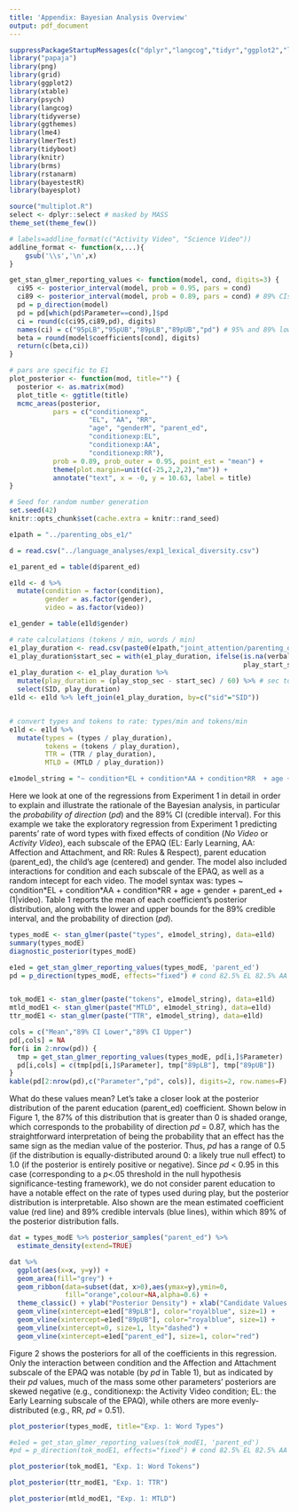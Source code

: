 ```yaml
---
title: 'Appendix: Bayesian Analysis Overview'
output: pdf_document
---
```


```r
suppressPackageStartupMessages(c("dplyr","langcog","tidyr","ggplot2","lme4"))
library("papaja")
library(png)
library(grid)
library(ggplot2)
library(xtable)
library(psych)
library(langcog)
library(tidyverse)
library(ggthemes)
library(lme4)
library(lmerTest)
library(tidyboot)
library(knitr)
library(brms)
library(rstanarm)
library(bayestestR)
library(bayesplot)

source("multiplot.R")
select <- dplyr::select # masked by MASS
theme_set(theme_few())

# labels=addline_format(c("Activity Video", "Science Video"))
addline_format <- function(x,...){
    gsub('\\s','\n',x)
}

get_stan_glmer_reporting_values <- function(model, cond, digits=3) {
  ci95 <- posterior_interval(model, prob = 0.95, pars = cond)
  ci89 <- posterior_interval(model, prob = 0.89, pars = cond) # 89% CIs as recommended by Kruschke and others
  pd = p_direction(model)
  pd = pd[which(pd$Parameter==cond),]$pd
  ci = round(c(ci95,ci89,pd), digits)
  names(ci) = c("95pLB","95pUB","89pLB","89pUB","pd") # 95% and 89% lower and upper bounds
  beta = round(model$coefficients[cond], digits)
  return(c(beta,ci))
}

# pars are specific to E1
plot_posterior <- function(mod, title="") {
  posterior <- as.matrix(mod)
  plot_title <- ggtitle(title)
  mcmc_areas(posterior,
           pars = c("conditionexp", 
                    "EL", "AA", "RR", 
                    "age", "genderM", "parent_ed", 
                    "conditionexp:EL",
                    "conditionexp:AA",
                    "conditionexp:RR"),
           prob = 0.89, prob_outer = 0.95, point_est = "mean") + 
           theme(plot.margin=unit(c(-25,2,2,2),"mm")) +
           annotate("text", x = -0, y = 10.63, label = title)
}
```



```r
# Seed for random number generation
set.seed(42)
knitr::opts_chunk$set(cache.extra = knitr::rand_seed)
```

```r
e1path = "../parenting_obs_e1/"

d = read.csv("../language_analyses/exp1_lexical_diversity.csv") 

e1_parent_ed = table(d$parent_ed)

e1ld <- d %>%
  mutate(condition = factor(condition), 
         gender = as.factor(gender),
         video = as.factor(video))

e1_gender = table(e1ld$gender)

# rate calculations (tokens / min, words / min)
e1_play_duration <- read.csv(paste0(e1path,"joint_attention/parenting_obs_play_duration_E1.csv"), header=T)
e1_play_duration$start_sec = with(e1_play_duration, ifelse(is.na(verbalcue_start_sec), 
                                                           play_start_sec, verbalcue_start_sec))
e1_play_duration <- e1_play_duration %>% 
  mutate(play_duration = (play_stop_sec - start_sec) / 60) %>% # sec to mins
  select(SID, play_duration)
e1ld <- e1ld %>% left_join(e1_play_duration, by=c("sid"="SID"))


# convert types and tokens to rate: types/min and tokens/min
e1ld <- e1ld %>% 
  mutate(types = (types / play_duration), 
         tokens = (tokens / play_duration),
         TTR = (TTR / play_duration),
         MTLD = (MTLD / play_duration))

e1model_string = "~ condition*EL + condition*AA + condition*RR  + age + gender + parent_ed + (1|video)"
```

Here we look at one of the regressions from Experiment 1 in detail in order to explain and illustrate the rationale of the Bayesian analysis, in particular the *probability of direction* (*pd*) and the 89% CI (credible interval). For this example we take the exploratory regression from Experiment 1 predicting parents' rate of word types with fixed effects of condition (*No Video* or *Activity Video*), each subscale of the EPAQ (EL: Early Learning, AA: Affection and Attachment, and RR: Rules & Respect), parent education (parent_ed), the child's age (centered) and gender. The model also included interactions for condition and each subscale of the EPAQ, as well as a random intecept for each video.
The model syntax was: types \~ condition\*EL + condition\*AA + condition\*RR  + age + gender + parent_ed + (1|video).
Table 1 reports the mean of each coefficient's posterior distribution, along with the lower and upper bounds for the 89% credible interval, and the probability of direction (*pd*).

```r
types_modE <- stan_glmer(paste("types", e1model_string), data=e1ld) 
summary(types_modE) 
diagnostic_posterior(types_modE) 

e1ed = get_stan_glmer_reporting_values(types_modE, 'parent_ed') 
pd = p_direction(types_modE, effects="fixed") # cond 82.5% EL 82.5% AA 87% genderM 93.2%, parent_ed 93.5% cond:AA 94.5%


tok_modE1 <- stan_glmer(paste("tokens", e1model_string), data=e1ld) 
mtld_modE1 <- stan_glmer(paste("MTLD", e1model_string), data=e1ld) 
ttr_modE1 <- stan_glmer(paste("TTR", e1model_string), data=e1ld) 
```


```r

cols = c("Mean","89% CI Lower","89% CI Upper")
pd[,cols] = NA
for(i in 2:nrow(pd)) {
  tmp = get_stan_glmer_reporting_values(types_modE, pd[i,]$Parameter) 
  pd[i,cols] = c(tmp[pd[i,]$Parameter], tmp["89pLB"], tmp["89pUB"])
}
kable(pd[2:nrow(pd),c("Parameter","pd", cols)], digits=2, row.names=F)
```

What do these values mean? 
Let's take a closer look at the posterior distribution of the parent education (parent_ed) coefficient. 
Shown below in Figure 1, the 87% of this distribution that is greater than 0 is shaded orange, which corresponds to the probability of direction *pd* = 0.87, which has the straightforward interpretation of being the probability that an effect has the same sign as the median value of the posterior. Thus, *pd* has a range of 0.5 (if the distribution is equally-distributed around 0: a likely true null effect) to 1.0 (if the posterior is entirely positive or negative).
Since *pd* < 0.95 in this case (corresponding to a $p$<.05 threshold in the null hypothesis significance-testing framework), we do not consider parent education to have a notable effect on the rate of types used during play, but the posterior distribution is interpretable.
Also shown are the mean estimated coefficient value (red line) and 89% credible intervals (blue lines), within which 89% of the posterior distribution falls.

```r
dat = types_modE %>% posterior_samples("parent_ed") %>%
  estimate_density(extend=TRUE)

dat %>% 
  ggplot(aes(x=x, y=y)) +
  geom_area(fill="grey") +
  geom_ribbon(data=subset(dat, x>0),aes(ymax=y),ymin=0,
              fill="orange",colour=NA,alpha=0.6) + 
  theme_classic() + ylab("Posterior Density") + xlab("Candidate Values of Parent Education Coefficient") +
  geom_vline(xintercept=e1ed["89pLB"], color="royalblue", size=1) +
  geom_vline(xintercept=e1ed["89pUB"], color="royalblue", size=1) +
  geom_vline(xintercept=0, size=1, lty="dashed") + 
  geom_vline(xintercept=e1ed["parent_ed"], size=1, color="red")
```

Figure 2 shows the posteriors for all of the coefficients in this regression. 
Only the interaction between condition and the Affection and Attachment subscale of the EPAQ was notable (by *pd* in Table 1), but as indicated by their *pd* values, much of the mass some other parameters' posteriors are skewed negative (e.g., conditionexp: the Activity Video condition; EL: the Early Learning subscale of the EPAQ), while others are more evenly-distributed (e.g., RR, $pd$ = 0.51).

```r
plot_posterior(types_modE, title="Exp. 1: Word Types")
```


```r

#e1ed = get_stan_glmer_reporting_values(tok_modE1, 'parent_ed') 
#pd = p_direction(tok_modE1, effects="fixed") # cond 82.5% EL 82.5% AA 87% genderM 93.2%, parent_ed 93.5% cond:AA 94.5%

plot_posterior(tok_modE1, "Exp. 1: Word Tokens")

```



```r
plot_posterior(ttr_modE1, "Exp. 1: TTR")
```



```r
plot_posterior(mtld_modE1, "Exp. 1: MTLD")
```

